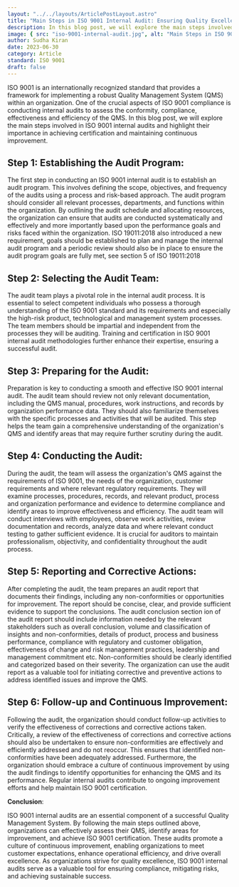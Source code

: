 ```yaml
---
layout: "../../layouts/ArticlePostLayout.astro"
title: "Main Steps in ISO 9001 Internal Audit: Ensuring Quality Excellence"
description: In this blog post, we will explore the main steps involved in ISO 9001 internal audits and highlight their importance in achieving certification and maintaining continuous improvement. 
image: { src: "iso-9001-internal-audit.jpg", alt: "Main Steps in ISO 9001 Internal Audit" }
author: Sudha Kiran
date: 2023-06-30
category: Article
standard: ISO 9001
draft: false
---
```

ISO 9001 is an internationally recognized standard that provides a framework for implementing a robust Quality Management System (QMS) within an organization. One of the crucial aspects of ISO 9001 compliance is conducting internal audits to assess the conformity, compliance, effectiveness and efficiency of the QMS. In this blog post, we will explore the main steps involved in ISO 9001 internal audits and highlight their importance in achieving certification and maintaining continuous improvement. 

## Step 1: Establishing the Audit Program: 

The first step in conducting an ISO 9001 internal audit is to establish an audit program. This involves defining the scope, objectives, and frequency of the audits using a process and risk-based approach. The audit program should consider all relevant processes, departments, and functions within the organization. By outlining the audit schedule and allocating resources, the organization can ensure that audits are conducted systematically and effectively and more importantly based upon the performance goals and risks faced within the organization. ISO 19011:2018 also introduced a new requirement, goals should be established to plan and manage the internal audit program and a periodic review should also be in place to ensure the audit program goals are fully met, see section 5 of ISO 19011:2018 

## Step 2: Selecting the Audit Team: 

The audit team plays a pivotal role in the internal audit process. It is essential to select competent individuals who possess a thorough understanding of the ISO 9001 standard and its requirements and especially the high-risk product, technological and management system processes. The team members should be impartial and independent from the processes they will be auditing. Training and certification in ISO 9001 internal audit methodologies further enhance their expertise, ensuring a successful audit. 

## Step 3: Preparing for the Audit: 

Preparation is key to conducting a smooth and effective ISO 9001 internal audit. The audit team should review not only relevant documentation, including the QMS manual, procedures, work instructions, and records by organization performance data. They should also familiarize themselves with the specific processes and activities that will be audited. This step helps the team gain a comprehensive understanding of the organization's QMS and identify areas that may require further scrutiny during the audit. 

## Step 4: Conducting the Audit: 

During the audit, the team will assess the organization's QMS against the requirements of ISO 9001, the needs of the organization, customer requirements and where relevant regulatory requirements. They will examine processes, procedures, records, and relevant product, process and organization performance and evidence to determine compliance and identify areas to improve effectiveness and efficiency. The audit team will conduct interviews with employees, observe work activities, review documentation and records, analyze data and where relevant conduct testing to gather sufficient evidence. It is crucial for auditors to maintain professionalism, objectivity, and confidentiality throughout the audit process. 

## Step 5: Reporting and Corrective Actions: 

After completing the audit, the team prepares an audit report that documents their findings, including any non-conformities or opportunities for improvement. The report should be concise, clear, and provide sufficient evidence to support the conclusions. The audit conclusion section ion of the audit report should include information needed by the relevant stakeholders such as overall conclusion, volume and classification of insights and non-conformities, details of product, process and business performance, compliance with regulatory and customer obligation, effectiveness of change and risk management practices, leadership and management commitment etc. Non-conformities should be clearly identified and categorized based on their severity. The organization can use the audit report as a valuable tool for initiating corrective and preventive actions to address identified issues and improve the QMS. 

## Step 6: Follow-up and Continuous Improvement: 

Following the audit, the organization should conduct follow-up activities to verify the effectiveness of corrections and corrective actions taken. Critically, a review of the effectiveness of corrections and corrective actions should also be undertaken to ensure non-conformities are effectively and efficiently addressed and do not reoccur. This ensures that identified non-conformities have been adequately addressed. Furthermore, the organization should embrace a culture of continuous improvement by using the audit findings to identify opportunities for enhancing the QMS and its performance. Regular internal audits contribute to ongoing improvement efforts and help maintain ISO 9001 certification. 

**Conclusion**: 

ISO 9001 internal audits are an essential component of a successful Quality Management System. By following the main steps outlined above, organizations can effectively assess their QMS, identify areas for improvement, and achieve ISO 9001 certification. These audits promote a culture of continuous improvement, enabling organizations to meet customer expectations, enhance operational efficiency, and drive overall excellence. As organizations strive for quality excellence, ISO 9001 internal audits serve as a valuable tool for ensuring compliance, mitigating risks, and achieving sustainable success. 